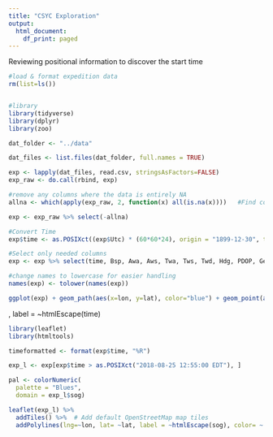 ```yaml
---
title: "CSYC Exploration"
output:
  html_document:
    df_print: paged
---
```


Reviewing positional information to discover the start time

```r
#load & format expedition data
rm(list=ls())


#library
library(tidyverse)
library(dplyr)
library(zoo)

dat_folder <- "../data"

dat_files <- list.files(dat_folder, full.names = TRUE)

exp <- lapply(dat_files, read.csv, stringsAsFactors=FALSE)
exp_raw <- do.call(rbind, exp)

#remove any columns where the data is entirely NA
allna <- which(apply(exp_raw, 2, function(x) all(is.na(x))))   #Find columns where all is not NA

exp <- exp_raw %>% select(-allna)

#Convert Time
exp$time <- as.POSIXct((exp$Utc) * (60*60*24), origin = "1899-12-30", tz = "America/Detroit")

#Select only needed columns
exp <- exp %>% select(time, Bsp, Awa, Aws, Twa, Tws, Twd, Hdg, PDOP, GeoSep, Lat, Lon, Cog, Sog, GPS.time, Twd.90, Mk.Lat, Mk.Lon, Stbd.lat, Stbd.lon)

#change names to lowercase for easier handling
names(exp) <- tolower(names(exp))


```

```r

ggplot(exp) + geom_path(aes(x=lon, y=lat), color="blue") + geom_point(aes(x=mk.lon, y=mk.lat))

```

, label = ~htmlEscape(time)
```r
library(leaflet)
library(htmltools)

timeformatted <- format(exp$time, "%R")

exp_l <- exp[exp$time > as.POSIXct("2018-08-25 12:55:00 EDT"), ]

pal <- colorNumeric(
  palette = "Blues",
  domain = exp_l$sog)

leaflet(exp_l) %>%
  addTiles() %>%  # Add default OpenStreetMap map tiles
  addPolylines(lng=~lon, lat= ~lat, label = ~htmlEscape(sog), color= ~ pal(sog))
  

```



